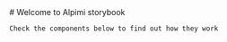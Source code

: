 
<Meta title="Welcome" />

<div className="sb-container">
  <div className='sb-section-title'>
    # Welcome to Alpimi storybook

    Check the components below to find out how they work

  </div>
</div>

<style>
    {`
  .sb-container {
    margin-bottom: 48px;
  }

  .sb-section-title {
    margin-bottom: 32px;
  }
  `}
</style>
